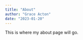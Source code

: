 ```yaml
---
title: "About"
author: "Grace Acton"
date: "2023-01-20"
---
```

This is where my about page will go. 